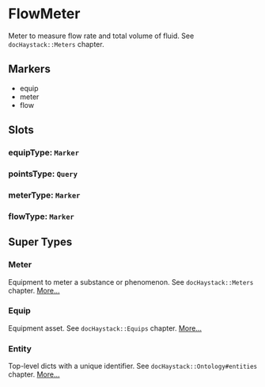 # FlowMeter
Meter to measure flow rate and total volume of fluid.
See `docHaystack::Meters` chapter.
## Markers
- equip
- meter
- flow

## Slots

### equipType: `Marker`

### pointsType: `Query`

### meterType: `Marker`

### flowType: `Marker`


## Super Types
### Meter
Equipment to meter a substance or phenomenon.
See `docHaystack::Meters` chapter. 
[More...](./Meter)

### Equip
Equipment asset.
See `docHaystack::Equips` chapter. 
[More...](./Equip)

### Entity
Top-level dicts with a unique identifier.
See `docHaystack::Ontology#entities` chapter. 
[More...](./Entity)


